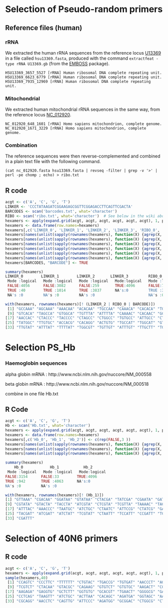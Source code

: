 Selection of Pseudo-random primers
======================================

## Reference files (human)

### rRNA

We extracted the human rRNA sequences from the reference locus
[U13369](http://www.ncbi.nlm.nih.gov/nuccore/U13369) in a file called
`hsu13369.fasta`, produced with the command `extractfeat -type rRNA U13369.gb`
(from the [EMBOSS](http://emboss.sourceforge.net/) package).

```
HSU13369_3657_5527 [rRNA] Human ribosomal DNA complete repeating unit.
HSU13369_6623_6779 [rRNA] Human ribosomal DNA complete repeating unit.
HSU13369_7935_12969 [rRNA] Human ribosomal DNA complete repeating unit.
```

### Mitochondrial

We extracted human mitochondrial rRNA sequences in the same way, from the
reference locus [NC_012920](http://www.ncbi.nlm.nih.gov/nuccore/NC_012920).

```
NC_012920_648_1601 [rRNA] Homo sapiens mitochondrion, complete genome.
NC_012920_1671_3229 [rRNA] Homo sapiens mitochondrion, complete genome.
```

### Combination

The reference sequences were then reverse-complemented and combined in a
plain text file with the following command.

```
(cat nc_012920.fasta hsu13369.fasta | revseq -filter | grep -v '>' | perl -pe chomp ; echo) > ribo.txt 
```

R code
------

```r
acgt <- c('A', 'C', 'G', 'T')
LINKER <- 'CCCTATAAGATCGGAAGAGCGGTTCGGAGACCTTCAGTTCGACTA'
BARCODES <- scan('barcodes.txt', what='character')
RIBO <- scan('ribo.txt', what='character')  # See below in the wiki about the file 'ribo.txt'.
hexamers <- apply(expand.grid(acgt, acgt, acgt, acgt, acgt, acgt), 1, paste, collapse='')
hexamers <- data.frame(row.names=hexamers)
hexamers[,c('LINKER_0', 'LINKER_1', 'LINKER_2', 'LINKER_3', 'RIBO_0', 'RIBO_1', 'BARCODE')] <- c(rep(FALSE, 7))
hexamers[names(unlist(sapply(rownames(hexamers), function(X) {agrep(X, LINKER, 0, ignore.case=T)}))), "LINKER_0"] <- TRUE
hexamers[names(unlist(sapply(rownames(hexamers), function(X) {agrep(X, LINKER, 1, ignore.case=T)}))), "LINKER_1"] <- TRUE
hexamers[names(unlist(sapply(rownames(hexamers), function(X) {agrep(X, LINKER, 2, ignore.case=T)}))), "LINKER_2"] <- TRUE
hexamers[names(unlist(sapply(rownames(hexamers), function(X) {agrep(X, LINKER, 3, ignore.case=T)}))), "LINKER_3"] <- TRUE
hexamers[names(unlist(sapply(rownames(hexamers), function(X) {agrep(X, RIBO, 0, ignore.case=T)}))), "RIBO_0"] <- TRUE
hexamers[names(unlist(sapply(rownames(hexamers), function(X) {agrep(X, RIBO, 1, ignore.case=T)}))), "RIBO_1"] <- TRUE
hexamers[BARCODES, "BARCODE"] <- TRUE
```

```r
summary(hexamers)
LINKER_0        LINKER_1        LINKER_2       LINKER_3         RIBO_0         RIBO_1         BARCODE       
 Mode :logical   Mode :logical   Mode :logical   Mode:logical   Mode :logical   Mode:logical   Mode :logical  
 FALSE:4056      FALSE:3082      FALSE:259       TRUE:4096      FALSE:719       TRUE:4096      FALSE:4000     
 TRUE :40        TRUE :1014      TRUE :3837      NA's:0         TRUE :3377      NA's:0         TRUE :96       
 NA's :0         NA's :0         NA's :0                        NA's :0  
```

```r
with(hexamers, rownames(hexamers)[! (LINKER_2 | RIBO_0 | BARCODE)])
 [1] "GCCAAA" "AGCAAA" "AAACAA" "ACACAA" "TGCCAA" "CAAACA" "CACACA" "TGCACA"
 [9] "GTCACA" "TAGCCA" "GTGGCA" "TGTTTA" "ATTTTA" "CAAAAC" "CACAAC" "GCTAAC"
[17] "AACCAC" "CTACCC" "TACCCC" "CTAGCC" "CTGGCC" "TGTGCC" "ATTGCC" "CTACGC"
[25] "TATGGC" "TTGTGC" "ACCACG" "CACAGG" "ACTGTG" "TGCCAT" "TGGCAT" "GTGCAT"
[33] "TTGTAT" "ATTTAT" "TTTTAT" "TGGCGT" "TGTTGT" "ATTTGT" "TTGCTT" "TGTCTT"
```

Selection PS_Hb
======================================

### Haemoglobin sequences

alpha globin mRNA : http://www.ncbi.nlm.nih.gov/nuccore/NM_000558

beta globin mRNA : http://www.ncbi.nlm.nih.gov/nuccore/NM_000518

combine in one file Hb.txt


R Code
------

```r
acgt <- c('A', 'C', 'G', 'T')
Hb <- scan('Hb.txt', what='character')
hexamers <- apply(expand.grid(acgt, acgt, acgt, acgt, acgt, acgt), 1, paste, collapse='')
hexamers <- data.frame(row.names=hexamers)
hexamers[,c('Hb_0', 'Hb_1', 'Hb_2')] <- c(rep(FALSE,3 ))
hexamers[names(unlist(sapply(rownames(hexamers), function(X) {agrep(X, Hb, 0, ignore.case=T)}))), "Hb_0"] <- TRUE
hexamers[names(unlist(sapply(rownames(hexamers), function(X) {agrep(X, Hb, 1, ignore.case=T)}))), "Hb_1"] <- TRUE
hexamers[names(unlist(sapply(rownames(hexamers), function(X) {agrep(X, Hb, 2, ignore.case=T)}))), "Hb_2"] <- TRUE
```

```r
summary(hexamers)
    Hb_0            Hb_1           Hb_2        
 Mode :logical   Mode :logical   Mode:logical  
FALSE:3154      FALSE:33        TRUE:4096     
TRUE :942       TRUE :4063      NA's:0        
NA's :0         NA's :0                       
```

```r
with(hexamers, rownames(hexamers)[! (Hb_1)])
[1] "GTTAAA" "CGACAA" "GGATAA" "GTATAA" "CTACGA" "TATCGA" "CGAATA" "GATATA"
[9] "CGTATA" "GTACTA" "TACCTA" "ATCGTA" "CTCGTA" "TCGTTA" "TAAAAC" "TACAAC"
[17] "ATTTAC" "AAACCC" "TAATGC" "ATCTGC" "CTAATC" "ATTCCG" "CTATCG" "GATTCG"
[25] "TACGAT" "ATCGAT" "ATCTAT" "TCGTAT" "CTAATT" "TCCATT" "CCGATT" "TCGATT"
[33] "CGATTT"
```

Selection of 40N6 primers
======================================

R code
------

```r
acgt <- c('A', 'C', 'G', 'T')
hexamers <- apply(expand.grid(acgt, acgt, acgt, acgt, acgt, acgt), 1, paste, collapse='')
sample(hexamers,40)
 [1] "CCAGTC" "CCCTTC" "TTTTTT" "CTGTAC" "TGACCG" "TGTGAT" "AACCCT" "AGGCGG"
 [9] "TCGTCT" "CTACAA" "GTACGC" "CAGAAG" "GTGTCT" "GTGTGC" "AAGACT" "CGGGTA"
[17] "AAGAGA" "GAGGTG" "GCTCTT" "GGTGTG" "GCACGT" "TGAACT" "GGGGCG" "GAGAGG" 
[25] "CCTCAG" "TAAGTT" "ATCTGC" "ACTTAA" "CACAGC" "AGATGA" "GGTAGC" "AAGGCC" 
[33] "CGCAGG" "AACCTC" "CAGTTG" "ATTCCC" "AGATGG" "GCGGAC" "CTGGCG" "CTTCAC"
```
